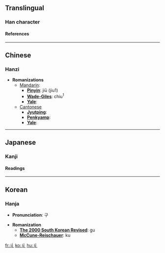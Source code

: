 ==Translingual==
===Han character===
{{Han char|rad=丨|as=01|sn=2|so=|four=|canj=女中 (VL), XX女中 (XXVL)|cmean=to join or connect the vine}}
====References====
{{Han ref|kx=0078.210|dkj=00068|hdz=10049.020|uh=4E29|ud=20009}}

----
==Chinese==
===Hanzi===


* '''Romanizations'''
** [[Mandarin]]:
*** '''[[Pinyin]]''': jiū (jiu1)
*** '''[[Wade-Giles]]''': chiu<sup>1</sup>
*** '''[[Yale]]''': 
**[[Cantonese]]
***'''[[Jyutping]]''':
***'''[[Penkyamp]]''': 
***'''[[Yale]]''': 


----
==Japanese==
===Kanji===


{{ja-kanji|grade=|rs=丨01|simple=}}
====Readings====
{{ja-readings|on=[[きゅう]] (kyū)|kun=[[まつわる]] (matsuwaru)}}


----
==Korean==
===Hanja===

* '''Pronunciation''': 구

* '''Romanization'''
** '''[[The 2000 South Korean Revised Romanization|The 2000 South Korean Revised]]''': gu
** '''[[McCune-Reischauer]]''': ku


[[fr:丩]]
[[ko:丩]]
[[hu:丩]]